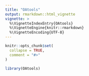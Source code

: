 ```yaml
---
title: "OAtools"
output: rmarkdown::html_vignette
vignette: >
  %\VignetteIndexEntry{OAtools}
  %\VignetteEngine{knitr::rmarkdown}
  %\VignetteEncoding{UTF-8}
---
```


```r
knitr::opts_chunk$set(
  collapse = TRUE,
  comment = "#>"
)
```

```r
library(OAtools)
```
